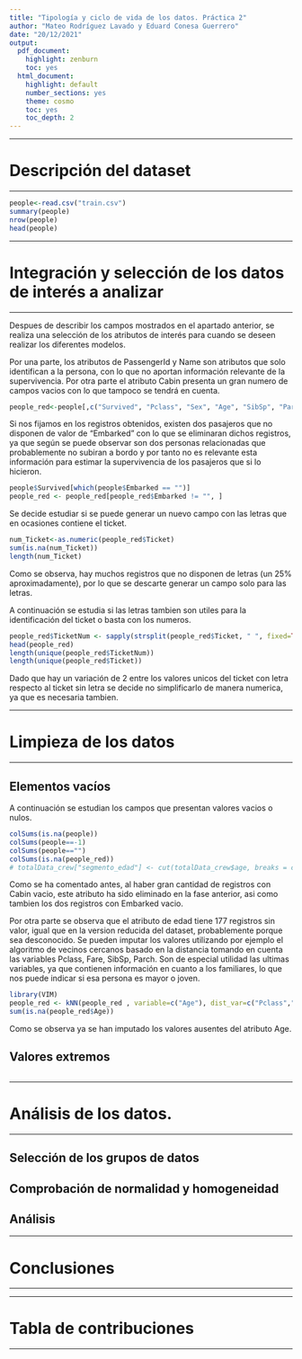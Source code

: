 ```yaml
---
title: "Tipología y ciclo de vida de los datos. Práctica 2"
author: "Mateo Rodríguez Lavado y Eduard Conesa Guerrero"
date: "20/12/2021"
output: 
  pdf_document:
    highlight: zenburn
    toc: yes
  html_document:
    highlight: default
    number_sections: yes
    theme: cosmo
    toc: yes
    toc_depth: 2
---
```


******
# Descripción del dataset
******
```r
people<-read.csv("train.csv")
summary(people)
nrow(people)
head(people)
```
******
# Integración y selección de los datos de interés a analizar
******
Despues de describir los campos mostrados en el apartado anterior, se realiza una selección de los atributos de interés para cuando se deseen realizar los diferentes modelos.

Por una parte, los atributos de PassengerId y Name son atributos que solo identifican a la persona, con lo que no aportan información relevante de la supervivencia. Por otra parte el atributo Cabin presenta un gran numero de campos vacios con lo que tampoco se tendrá en cuenta.

```r
people_red<-people[,c("Survived", "Pclass", "Sex", "Age", "SibSp", "Parch", "Ticket", "Fare", "Embarked")]
```

Si nos fijamos en los registros obtenidos, existen dos pasajeros que no disponen de valor de "Embarked" con lo que se eliminaran dichos registros, ya que según se puede observar son dos personas relacionadas que probablemente no subiran a bordo y por tanto no es relevante esta información para estimar la supervivencia de los pasajeros que si lo hicieron.

```r
people$Survived[which(people$Embarked == "")]
people_red <- people_red[people_red$Embarked != "", ]
```


Se decide estudiar si se puede generar un nuevo campo con las letras que en ocasiones contiene el ticket.
```r
num_Ticket<-as.numeric(people_red$Ticket)
sum(is.na(num_Ticket))
length(num_Ticket)
```

Como se observa, hay muchos registros que no disponen de letras (un 25% aproximadamente), por lo que se descarte generar un campo solo para las letras. 

A continuación se estudia si las letras tambien son utiles para la identificación del ticket o basta con los numeros.
```r
people_red$TicketNum <- sapply(strsplit(people_red$Ticket, " ", fixed=TRUE), tail, 1)
head(people_red)
length(unique(people_red$TicketNum))
length(unique(people_red$Ticket))
```

Dado que hay un variación de 2 entre los valores unicos del ticket con letra respecto al ticket sin letra se decide no simplificarlo de manera numerica, ya que es necesaria tambien.


******
# Limpieza de los datos
******

## Elementos vacíos
A continuación se estudian los campos que presentan valores vacios o nulos.
```r
colSums(is.na(people))
colSums(people==-1)
colSums(people=="")
colSums(is.na(people_red))
# totalData_crew["segmento_edad"] <- cut(totalData_crew$age, breaks = c(0,10,20,30,40,50,60,70,100), labels = c("0-9", "10-19", "20-29", "30-39","40-49","50-59","60-69","70-79"))
```

Como se ha comentado antes, al haber gran cantidad de registros con Cabin vacio, este atributo ha sido eliminado en la fase anterior, asi como tambien los dos registros con Embarked vacio.

Por otra parte se observa que el atributo de edad tiene 177 registros sin valor, igual que en la version reducida del dataset, probablemente porque sea desconocido. Se pueden imputar los valores utilizando por ejemplo el algoritmo de vecinos cercanos basado en la distancia tomando en cuenta las variables Pclass, Fare, SibSp, Parch. Son de especial utilidad las ultimas variables, ya que contienen información en cuanto a los familiares, lo que nos puede indicar si esa persona es mayor o joven.

```r
library(VIM)
people_red <- kNN(people_red , variable=c("Age"), dist_var=c("Pclass","SibSp", "Parch", "Fare"))
sum(is.na(people_red$Age))
```

Como se observa ya se han imputado los valores ausentes del atributo Age.

## Valores extremos
```r

```



******
# Análisis de los datos.
******

## Selección de los grupos de datos

## Comprobación de normalidad y homogeneidad

## Análisis

******
# Conclusiones
******

******
# Tabla de contribuciones
******